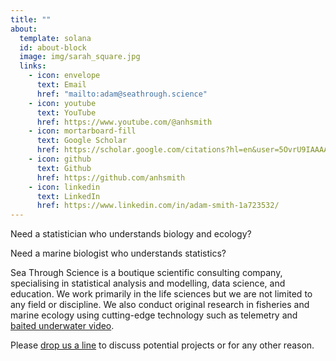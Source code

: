 ```yaml
---
title: ""
about:
  template: solana
  id: about-block
  image: img/sarah_square.jpg
  links:
    - icon: envelope
      text: Email
      href: "mailto:adam@seathrough.science"  
    - icon: youtube
      text: YouTube
      href: https://www.youtube.com/@anhsmith
    - icon: mortarboard-fill
      text: Google Scholar
      href: https://scholar.google.com/citations?hl=en&user=5OvrU9IAAAAJ
    - icon: github
      text: Github
      href: https://github.com/anhsmith
    - icon: linkedin
      text: LinkedIn
      href: https://www.linkedin.com/in/adam-smith-1a723532/
---
```


::: {#about-block}

Need a statistician who understands biology and ecology?

Need a marine biologist who understands statistics? 

Sea Through Science is a boutique scientific consulting company, specialising in statistical analysis and modelling, data science, and education. We work primarily in the life sciences but we are not limited to any field or discipline. We also conduct original research in fisheries and marine ecology using cutting-edge technology such as telemetry and [baited underwater video](bruv/index.qmd).

Please [drop us a line](mailto:adam@seathrough.science) to discuss potential projects or for any other reason.

:::

